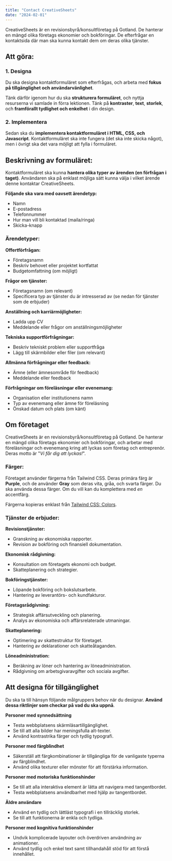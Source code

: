 ```yaml
---
title: "Contact CreativeSheets"
date: "2024-02-01"
---
```



CreativeSheets är en revisionsbyrå/konsultföretag på Gotland. De hanterar en mängd olika företags ekonomier och bokföringar. De efterfrågar en kontaktsida där man ska kunna kontakt dem om deras olika tjänster.

## Att göra:

### 1. Designa
Du ska designa kontaktformuläret som efterfrågas, och arbeta med **fokus på tillgänglighet och användarvänlighet**.

Tänk därför igenom hur du ska **strukturera formuläret**, och nyttja resurserna vi samlade in förra lektionen. Tänk på **kontraster**, **text**, **storlek**, och **framförallt tydlighet och enkelhet** i din design.

### 2. Implementera
Sedan ska du **implementera kontaktformuläret i HTML, CSS, och Javascript**. Kontaktformuläret ska inte fungera (det ska inte skicka något), men i övrigt ska det vara möjligt att fylla i formuläret.

<div class="page-break"></div>

## Beskrivning av formuläret:
Kontaktformuläret ska kunna **hantera olika typer av ärenden (en förfrågan i taget)**. Användaren ska på enklast möjliga sätt kunna välja i vilket ärende denne kontaktar CreativeSheets.

**Följande ska vara med oavsett ärendetyp:**
- Namn
- E-postadress
- Telefonnummer
- Hur man vill bli kontaktad (maila/ringa)
- Skicka-knapp

### Ärendetyper:

**Offertförfrågan:**
- Företagsnamn
- Beskriv behovet eller projektet kortfattat
- Budgetomfattning (om möjligt)

**Frågor om tjänster:**
- Företagsnamn (om relevant)
- Specificera typ av tjänster du är intresserad av (se nedan för tjänster som de erbjuder)

 **Anställning och karriärmöjligheter:**
- Ladda upp CV
- Meddelande eller frågor om anställningsmöjligheter

**Tekniska supportförfrågningar:**
- Beskriv tekniskt problem eller supportfråga
- Lägg till skärmbilder eller filer (om relevant)

**Allmänna förfrågningar eller feedback:**
- Ämne (eller ämnesområde för feedback)
- Meddelande eller feedback

**Förfrågningar om föreläsningar eller evenemang:**
- Organisation eller institutionens namn
- Typ av evenemang eller ämne för föreläsning
- Önskad datum och plats (om känt)

<div class="page-break"></div>

## Om företaget
CreativeSheets är en revisionsbyrå/konsultföretag på Gotland. De hanterar en mängd olika företags ekonomier och bokföringar, och arbetar med föreläsningar och evenemang kring att lyckas som företag och entreprenör. Deras motto är "*Vi får dig att lyckas!*".

### Färger:

Företaget använder färgerna från Tailwind CSS. Deras primära färg är **Purple**, och de använder **Gray** som deras vita, gråa, och svarta färger. Du ska använda dessa färger. Om du vill kan du komplettera med *en* accentfärg.

Färgerna kopieras enklast från [Tailwind CSS: Colors](https://tailwindcss.com/docs/customizing-colors).

<div class="page-break"></div>

### Tjänster de erbjuder:

**Revisionstjänster:**
- Granskning av ekonomiska rapporter.
- Revision av bokföring och finansiell dokumentation.

**Ekonomisk rådgivning:**
- Konsultation om företagets ekonomi och budget.
- Skatteplanering och strategier.

**Bokföringstjänster:**
- Löpande bokföring och bokslutsarbete.
- Hantering av leverantörs- och kundfakturor.

**Företagsrådgivning:**
- Strategisk affärsutveckling och planering.
- Analys av ekonomiska och affärsrelaterade utmaningar.

**Skatteplanering:**
- Optimering av skattestruktur för företaget.
- Hantering av deklarationer och skatteåtaganden.

**Löneadministration:**
- Beräkning av löner och hantering av löneadministration.
- Rådgivning om arbetsgivaravgifter och sociala avgifter.

<div class="page-break"></div>

## Att designa för tillgänglighet
Du ska ta till hänsyn följande målgruppers behov när du designar. **Använd dessa riktlinjer som checkar på vad du ska uppnå**.

**Personer med synnedsättning**
- Testa webbplatsens skärmläsartillgänglighet.
- Se till att alla bilder har meningsfulla alt-texter.
- Använd kontrastrika färger och tydlig typografi.

**Personer med färgblindhet**
- Säkerställ att färgkombinationer är tillgängliga för de vanligaste typerna av färgblindhet.
- Använd olika texturer eller mönster för att förstärka information.

**Personer med motoriska funktionshinder**
- Se till att alla interaktiva element är lätta att navigera med tangentbordet.
- Testa webbplatsens användbarhet med hjälp av tangentbordet.

**Äldre användare**
- Använd en tydlig och lättläst typografi i en tillräcklig storlek.
- Se till att funktionerna är enkla och tydliga.

**Personer med kognitiva funktionshinder**
- Undvik komplicerade layouter och överdriven användning av animationer.
- Använd tydlig och enkel text samt tillhandahåll stöd för att förstå innehållet.